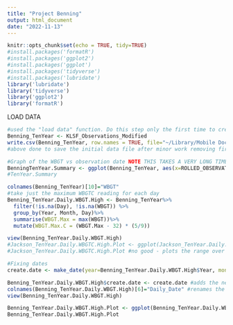 ```yaml
---
title: "Project Benning"
output: html_document
date: "2022-11-13"
---
```



```r
knitr::opts_chunk$set(echo = TRUE, tidy=TRUE)
#install.packages('formatR')
#install.packages('ggplot2')
#install.packages('ggplot')
#install.packages('tidyverse')
#install.packages('lubridate')
library('lubridate')
library('tidyverse')
library('ggplot2')
library('formatR')
```

LOAD DATA
```r
#used the "load data" function. Do this step only the first time to create a data file
Benning_TenYear <- KLSF_Observations_Modified
write.csv(Benning_TenYear, row.names = TRUE, file="~/Library/Mobile Documents/com~apple~CloudDocs/Duke/Data_Dissertation/Raw Data/Benning_TenYear.csv")
#above done to save the initial data file after minor work removing first six rows

```



```r
#Graph of the WBGT vs observation date NOTE THIS TAKES A VERY LONG TIME
BenningTenYear.Summary <- ggplot(Benning_TenYear, aes(x=ROLLED_OBSERVATIONTIME, y=WBGTC))+geom_point(pch=".")
#TenYear.Summary
```
```r
colnames(Benning_TenYear)[10]="WBGT"
#take just the maximum WBGTC reading for each day
Benning_TenYear.Daily.WBGT.High <- Benning_TenYear%>%
  filter(!is.na(Day), !is.na(WBGT)) %>%
  group_by(Year, Month, Day)%>%
  summarise(WBGT.Max = max(WBGT))%>%
  mutate(WBGT.Max.C = (WBGT.Max - 32) * (5/9))

view(Benning_TenYear.Daily.WBGT.High)
#Jackson_TenYear.Daily.WBGTC.High.Plot <- ggplot(Jackson_TenYear.Daily.WBGTC.High, aes(x=DAY, y=WBGTC.Max))+geom_point(pch=".")
#Jackson_TenYear.Daily.WBGTC.High.Plot #no good - plots the range over each day (31 points along X Axis)
```
```r
#Fixing dates
create.date <- make_date(year=Benning_TenYear.Daily.WBGT.High$Year, month=Benning_TenYear.Daily.WBGT.High$Month, day=Benning_TenYear.Daily.WBGT.High$Day)

Benning_TenYear.Daily.WBGT.High$create.date <- create.date #adds the new date
colnames(Benning_TenYear.Daily.WBGT.High)[6]="Daily_Date" #renames the column to something more appropriate
view(Benning_TenYear.Daily.WBGT.High)

Benning_TenYear.Daily.WBGT.High.Plot <- ggplot(Benning_TenYear.Daily.WBGT.High, aes(x=Daily_Date, y=WBGT.Max.C))+geom_point(size=0.5)
Benning_TenYear.Daily.WBGT.High.Plot

```